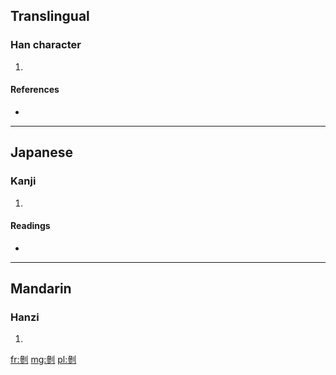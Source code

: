 ==Translingual==

===Han character===
{{Han char|rn=18|rad=刀|as=11|sn=13|four=2220<sub>0</sub>|canj=戈竹中弓 (IHLN)}}

# {{defn|Han|sort=刀11}}

====References====
* {{Han ref|kx=0143.320|dkj=02159|dj=0324.110|hdz=10354.170|uh=527C|ud=21116|bh=DCC9|bd=56521}}

----

==Japanese==

===Kanji===
{{ja-kanji|grade=|rs=刀11}}

# {{defn|lang=ja|sort=刀11}}

====Readings====
* {{ja-readings|on=[[さん]] (san), [[せう]] (seu)|kun=[[かる]] (karu), [[たつ]] (tatsu)}}

----

==Mandarin==

===Hanzi===
{{cmn-hanzi|pin=[[shān]] ([[shan1]])|wg=shan<sup>1</sup>}}

# {{defn|lang=cmn|sort=刀11}}

[[fr:剼]]
[[mg:剼]]
[[pl:剼]]